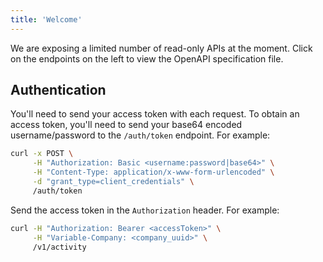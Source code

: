 ```yaml
---
title: 'Welcome'
---
```


We are exposing a limited number of read-only APIs at the moment. Click on the endpoints on the left to view the OpenAPI specification file.

## Authentication

You'll need to send your access token with each request. To obtain an access token, you'll need to send your base64 encoded username/password to the `/auth/token` endpoint. For example:

```bash
curl -x POST \
     -H "Authorization: Basic <username:password|base64>" \
     -H "Content-Type: application/x-www-form-urlencoded" \
     -d "grant_type=client_credentials" \
     /auth/token
```

Send the access token in the `Authorization` header. For example:

```bash
curl -H "Authorization: Bearer <accessToken>" \
     -H "Variable-Company: <company_uuid>" \
     /v1/activity
```
